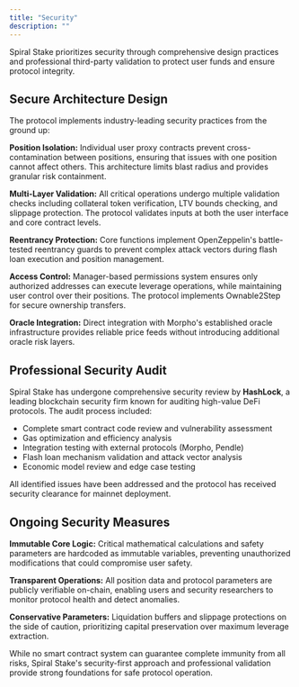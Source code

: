 ```yaml
---
title: "Security"
description: ""
---
```


Spiral Stake prioritizes security through comprehensive design practices and professional third-party validation to protect user funds and ensure protocol integrity.

## Secure Architecture Design

The protocol implements industry-leading security practices from the ground up:

**Position Isolation:** Individual user proxy contracts prevent cross-contamination between positions, ensuring that issues with one position cannot affect others. This architecture limits blast radius and provides granular risk containment.

**Multi-Layer Validation:** All critical operations undergo multiple validation checks including collateral token verification, LTV bounds checking, and slippage protection. The protocol validates inputs at both the user interface and core contract levels.

**Reentrancy Protection:** Core functions implement OpenZeppelin's battle-tested reentrancy guards to prevent complex attack vectors during flash loan execution and position management.

**Access Control:** Manager-based permissions system ensures only authorized addresses can execute leverage operations, while maintaining user control over their positions. The protocol implements Ownable2Step for secure ownership transfers.

**Oracle Integration:** Direct integration with Morpho's established oracle infrastructure provides reliable price feeds without introducing additional oracle risk layers.

## Professional Security Audit

Spiral Stake has undergone comprehensive security review by **HashLock**, a leading blockchain security firm known for auditing high-value DeFi protocols. The audit process included:

- Complete smart contract code review and vulnerability assessment
- Gas optimization and efficiency analysis
- Integration testing with external protocols (Morpho, Pendle)
- Flash loan mechanism validation and attack vector analysis
- Economic model review and edge case testing

All identified issues have been addressed and the protocol has received security clearance for mainnet deployment.

## Ongoing Security Measures

**Immutable Core Logic:** Critical mathematical calculations and safety parameters are hardcoded as immutable variables, preventing unauthorized modifications that could compromise user safety.

**Transparent Operations:** All position data and protocol parameters are publicly verifiable on-chain, enabling users and security researchers to monitor protocol health and detect anomalies.

**Conservative Parameters:** Liquidation buffers and slippage protections on the side of caution, prioritizing capital preservation over maximum leverage extraction.

While no smart contract system can guarantee complete immunity from all risks, Spiral Stake's security-first approach and professional validation provide strong foundations for safe protocol operation.
